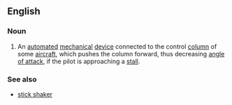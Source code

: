 ==English==
{{wikipedia}}

===Noun===
{{en-noun}}
# {{lb|en|aviation}} An [[automated]] [[mechanical]] [[device]] connected to the control [[column]] of some [[aircraft]], which pushes the column forward, thus decreasing [[angle of attack]], if the pilot is approaching a [[stall]].

===See also===
* [[stick shaker]]